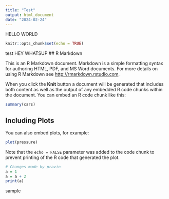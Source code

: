 ```yaml
---
title: "Test"
output: html_document
date: "2024-02-24"
---
```

HELLO WORLD
```r
knitr::opts_chunk$set(echo = TRUE)
```
test
HEY WHATSUP
## R Markdown

This is an R Markdown document. Markdown is a simple formatting syntax for authoring HTML, PDF, and MS Word documents. For more details on using R Markdown see <http://rmarkdown.rstudio.com>.

When you click the **Knit** button a document will be generated that includes both content as well as the output of any embedded R code chunks within the document. You can embed an R code chunk like this:

```r
summary(cars)
```

## Including Plots

You can also embed plots, for example:

```r
plot(pressure)
```

Note that the `echo = FALSE` parameter was added to the code chunk to prevent printing of the R code that generated the plot.

```r
# Changes made by pravin 
a = 1
a = a + 2
print(a)
```

sample
